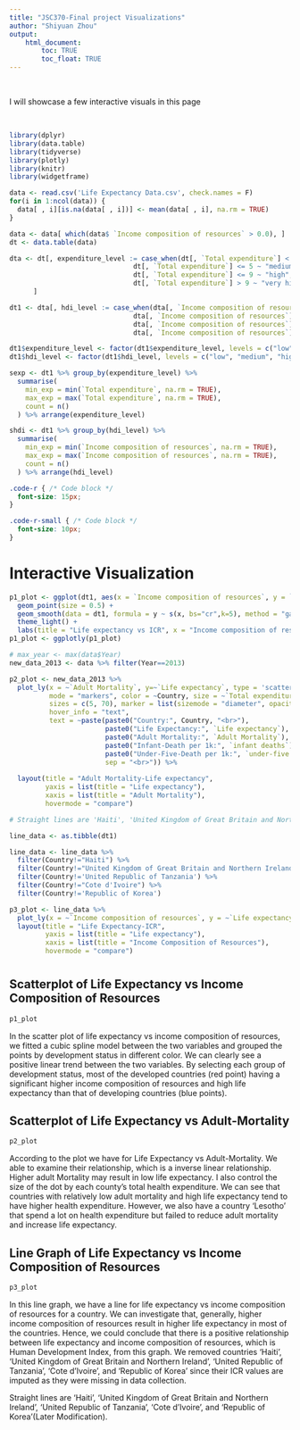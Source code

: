 ```yaml
---
title: "JSC370-Final project Visualizations"
author: "Shiyuan Zhou"
output: 
    html_document:
        toc: TRUE
        toc_float: TRUE
---
```


<br>

I will showcase a few interactive visuals in this page

<br>

```r
library(dplyr)
library(data.table)
library(tidyverse)
library(plotly)
library(knitr)
library(widgetframe)

data <- read.csv('Life Expectancy Data.csv', check.names = F)
for(i in 1:ncol(data)) {
  data[ , i][is.na(data[ , i])] <- mean(data[ , i], na.rm = TRUE)
}

data <- data[ which(data$ `Income composition of resources` > 0.0), ]
dt <- data.table(data)

dta <- dt[, expenditure_level := case_when(dt[, `Total expenditure`] < 3 ~ "low", 
                               dt[, `Total expenditure`] <= 5 ~ "medium",
                               dt[, `Total expenditure`] <= 9 ~ "high",
                               dt[, `Total expenditure`] > 9 ~ "very high")
      ]

dt1 <- dta[, hdi_level := case_when(dta[, `Income composition of resources`] < 0.55 ~ "low", 
                               dta[, `Income composition of resources`] <= 0.7 ~ "medium",
                               dta[, `Income composition of resources`] <= 0.8 ~ "high",
                               dta[, `Income composition of resources`] > 0.8 ~ "very high")]

dt1$expenditure_level <- factor(dt1$expenditure_level, levels = c("low", "medium", "high", "very high"))
dt1$hdi_level <- factor(dt1$hdi_level, levels = c("low", "medium", "high", "very high"))

sexp <- dt1 %>% group_by(expenditure_level) %>%
  summarise(
    min_exp = min(`Total expenditure`, na.rm = TRUE),
    max_exp = max(`Total expenditure`, na.rm = TRUE),
    count = n()
  ) %>% arrange(expenditure_level)

shdi <- dt1 %>% group_by(hdi_level) %>%
  summarise(
    min_exp = min(`Income composition of resources`, na.rm = TRUE),
    max_exp = max(`Income composition of resources`, na.rm = TRUE),
    count = n()
  ) %>% arrange(hdi_level)
```

```css
.code-r { /* Code block */
  font-size: 15px;
}

.code-r-small { /* Code block */
  font-size: 10px;
}
```



# Interactive Visualization


```r
p1_plot <- ggplot(dt1, aes(x = `Income composition of resources`, y = `Life expectancy`, color = `Status`)) +
  geom_point(size = 0.5) +
  geom_smooth(data = dt1, formula = y ~ s(x, bs="cr",k=5), method = "gam", col=2) +
  theme_light() +
  labs(title = "Life expectancy vs ICR", x = "Income composition of resources", y = "Life expectancy") + theme(legend.position = c(0.8, 0.2))
p1_plot <- ggplotly(p1_plot)

# max_year <- max(data$Year)
new_data_2013 <- data %>% filter(Year==2013)

p2_plot <- new_data_2013 %>%
  plot_ly(x = ~`Adult Mortality`, y=~`Life expectancy`, type = 'scatter',
          mode = "markers", color = ~Country, size = ~`Total expenditure`,
          sizes = c(5, 70), marker = list(sizemode = "diameter", opacity = 0.5),
          hover_info = "text",
          text = ~paste(paste0("Country:", Country, "<br>"),
                        paste0("Life Expectancy:", `Life expectancy`),
                        paste0("Adult Mortality:", `Adult Mortality`),
                        paste0("Infant-Death per 1k:", `infant deaths`),
                        paste0("Under-Five-Death per 1k:", `under-five deaths`),
                        sep = "<br>")) %>%
  
  layout(title = "Adult Mortality-Life expectancy",
         yaxis = list(title = "Life expectancy"),
         xaxis = list(title = "Adult Mortality"),
         hovermode = "compare")

# Straight lines are 'Haiti', 'United Kingdom of Great Britain and Northern Ireland', 'United Republic of Tanzania', 'Cote d'Ivoire', and 'Republic of Korea'(Later Modification).

line_data <- as.tibble(dt1)

line_data <- line_data %>%
  filter(Country!="Haiti") %>%
  filter(Country!="United Kingdom of Great Britain and Northern Ireland") %>%
  filter(Country!='United Republic of Tanzania') %>%
  filter(Country!="Cote d'Ivoire") %>%
  filter(Country!='Republic of Korea')

p3_plot <- line_data %>%
  plot_ly(x = ~`Income composition of resources`, y = ~`Life expectancy`, color = ~Country, type = "scatter", mode = "lines") %>%
  layout(title = "Life Expectancy-ICR",
         yaxis = list(title = "Life expectancy"),
         xaxis = list(title = "Income Composition of Resources"),
         hovermode = "compare")
```

# {.tabset}

## Scatterplot of Life Expectancy vs Income Composition of Resources

```r
p1_plot
```
In the scatter plot of life expectancy vs income composition of resources, we fitted a cubic spline model between the two variables and grouped the points by development status in different color. We can clearly see a positive linear trend between the two variables. By selecting each group of development status, most of the developed countries (red point) having a significant higher income composition of resources and high life expectancy than that of developing countries (blue points).

## Scatterplot of Life Expectancy vs Adult-Mortality

```r
p2_plot
```

According to the plot we have for Life Expectancy vs Adult-Mortality. We able to examine their relationship, which is a inverse linear relationship. Higher adult Mortality may result in low life expectancy. I also control the size of the dot by each county's total health expenditure. We can see that countries with relatively low adult mortality and high life expectancy tend to have higher health expenditure. However, we also have a country 'Lesotho' that spend a lot on health expenditure but failed to reduce adult mortality and increase life expectancy.

## Line Graph of Life Expectancy vs Income Composition of Resources

```r
p3_plot
```

In this line graph, we have a line for life expectancy vs income composition of resources for a country. We can investigate that, generally, higher income composition of resources result in higher life expectancy in most of the countries. Hence, we could conclude that there is a positive relationship between life expectancy and income composition of resources, which is Human Development Index, from this graph. We removed countries 'Haiti', 'United Kingdom of Great Britain and Northern Ireland', 'United Republic of Tanzania', 'Cote d'Ivoire', and 'Republic of Korea' since their ICR values are imputed as they were missing in data collection.

Straight lines are 'Haiti', 'United Kingdom of Great Britain and Northern Ireland', 'United Republic of Tanzania', 'Cote d'Ivoire', and 'Republic of Korea'(Later Modification).

# {-}


<br>
<br>